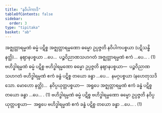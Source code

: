 ```yaml
---
title: "နဝိပါကာဒိ"
tableOfContents: false
sidebar:
  order: 3
type: "tipitaka"
basket: "ab"
---
```



<DynamicBreadcrumb />

<Division number="7">

<Paragraph number="2881">
အဇ္ဈတ္တာရမ္မဏံ ဓမ္မံ ပဋိစ္စ အဇ္ဈတ္တာရမ္မဏော ဓမ္မော ဥပ္ပဇ္ဇတိ နဝိပါကပစ္စယာ (ပဋိသန္ဓိ နတ္ထိ)…  နဈာနပစ္စယာ …ပေ…  ပဉ္စဝိညာဏသဟဂတံ အဇ္ဈတ္တာရမ္မဏံ ဧကံ …ပေ… . (1)
</Paragraph>

<Paragraph number="2882">
ဗဟိဒ္ဓါရမ္မဏံ ဓမ္မံ ပဋိစ္စ ဗဟိဒ္ဓါရမ္မဏော ဓမ္မော ဥပ္ပဇ္ဇတိ နဈာနပစ္စယာ—  ပဉ္စဝိညာဏသဟဂတံ ဗဟိဒ္ဓါရမ္မဏံ ဧကံ ခန္ဓံ ပဋိစ္စ တယော ခန္ဓာ …ပေ…  နမဂ္ဂပစ္စယာ (နဟေတုသဒိသော. မောဟော နတ္ထိ)…  နဝိပ္ပယုတ္တပစ္စယာ—  အရူပေ အဇ္ဈတ္တာရမ္မဏံ ဧကံ ခန္ဓံ ပဋိစ္စ တယော ခန္ဓာ …ပေ… . (1)
</Paragraph>

<Paragraph number="2883">
ဗဟိဒ္ဓါရမ္မဏံ ဓမ္မံ ပဋိစ္စ ဗဟိဒ္ဓါရမ္မဏော ဓမ္မော ဥပ္ပဇ္ဇတိ နဝိပ္ပယုတ္တပစ္စယာ—  အရူပေ ဗဟိဒ္ဓါရမ္မဏံ ဧကံ ခန္ဓံ ပဋိစ္စ တယော ခန္ဓာ …ပေ… . (1)
</Paragraph>
</Division>